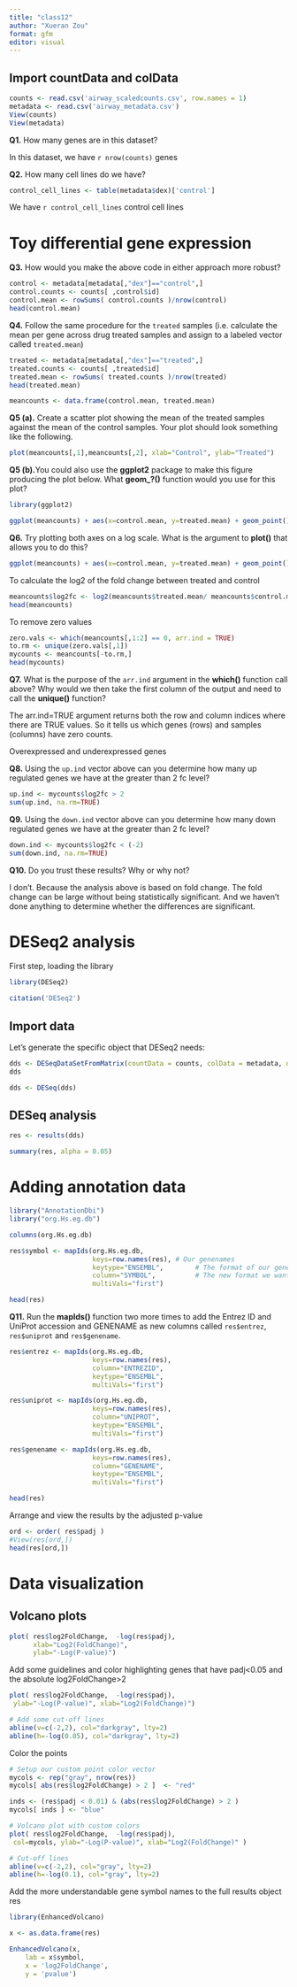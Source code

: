 ```yaml
---
title: "class12"
author: "Xueran Zou"
format: gfm
editor: visual
---
```


## Import countData and colData

```r
counts <- read.csv('airway_scaledcounts.csv', row.names = 1)
metadata <- read.csv('airway_metadata.csv')
View(counts)
View(metadata)
```

**Q1.** How many genes are in this dataset?

In this dataset, we have `r nrow(counts)` genes

**Q2.** How many cell lines do we have?

```r
control_cell_lines <- table(metadata$dex)['control']
```

We have `r control_cell_lines` control cell lines

# Toy differential gene expression

**Q3.** How would you make the above code in either approach more robust?

```r
control <- metadata[metadata[,"dex"]=="control",]
control.counts <- counts[ ,control$id]
control.mean <- rowSums( control.counts )/nrow(control) 
head(control.mean)
```

**Q4.** Follow the same procedure for the `treated` samples (i.e. calculate the mean per gene across drug treated samples and assign to a labeled vector called `treated.mean`)

```r
treated <- metadata[metadata[,"dex"]=="treated",]
treated.counts <- counts[ ,treated$id]
treated.mean <- rowSums( treated.counts )/nrow(treated) 
head(treated.mean)
```

```r
meancounts <- data.frame(control.mean, treated.mean)
```

**Q5 (a).** Create a scatter plot showing the mean of the treated samples against the mean of the control samples. Your plot should look something like the following.

```r
plot(meancounts[,1],meancounts[,2], xlab="Control", ylab="Treated")
```

**Q5 (b).**You could also use the **ggplot2** package to make this figure producing the plot below. What **geom\_?()** function would you use for this plot?

```r
library(ggplot2)

ggplot(meancounts) + aes(x=control.mean, y=treated.mean) + geom_point()
```

**Q6.** Try plotting both axes on a log scale. What is the argument to **plot()** that allows you to do this?

```r
ggplot(meancounts) + aes(x=control.mean, y=treated.mean) + geom_point() + scale_x_continuous(trans = "log2") + scale_y_continuous(trans = "log2")
```

To calculate the log2 of the fold change between treated and control

```r
meancounts$log2fc <- log2(meancounts$treated.mean/ meancounts$control.mean)
head(meancounts)
```

To remove zero values

```r
zero.vals <- which(meancounts[,1:2] == 0, arr.ind = TRUE)
to.rm <- unique(zero.vals[,1])
mycounts <- meancounts[-to.rm,]
head(mycounts)
```

**Q7.** What is the purpose of the `arr.ind` argument in the **which()** function call above? Why would we then take the first column of the output and need to call the **unique()** function?

The arr.ind=TRUE argument returns both the row and column indices where there are TRUE values. So it tells us which genes (rows) and samples (columns) have zero counts.

Overexpressed and underexpressed genes

**Q8.** Using the `up.ind` vector above can you determine how many up regulated genes we have at the greater than 2 fc level?

```r
up.ind <- mycounts$log2fc > 2
sum(up.ind, na.rm=TRUE)
```

**Q9.** Using the `down.ind` vector above can you determine how many down regulated genes we have at the greater than 2 fc level?

```r
down.ind <- mycounts$log2fc < (-2)
sum(down.ind, na.rm=TRUE)
```

**Q10.** Do you trust these results? Why or why not?

I don't. Because the analysis above is based on fold change. The fold change can be large without being statistically significant. And we haven't done anything to determine whether the differences are significant.

# DESeq2 analysis

First step, loading the library

```r
library(DESeq2)
```

```r
citation('DESeq2')
```

## Import data

Let's generate the specific object that DESeq2 needs:

```r
dds <- DESeqDataSetFromMatrix(countData = counts, colData = metadata, design = ~dex)
dds
```

```r
dds <- DESeq(dds)
```

## DESeq analysis

```r
res <- results(dds)
```

```r
summary(res, alpha = 0.05)
```

# Adding annotation data

```r
library("AnnotationDbi")
library("org.Hs.eg.db")
```

```r
columns(org.Hs.eg.db)
```

```r
res$symbol <- mapIds(org.Hs.eg.db,
                     keys=row.names(res), # Our genenames
                     keytype="ENSEMBL",        # The format of our genenames
                     column="SYMBOL",          # The new format we want to add
                     multiVals="first")

head(res)
```

**Q11.** Run the **mapIds()** function two more times to add the Entrez ID and UniProt accession and GENENAME as new columns called `res$entrez`, `res$uniprot` and `res$genename`.

```r
res$entrez <- mapIds(org.Hs.eg.db,
                     keys=row.names(res),
                     column="ENTREZID",
                     keytype="ENSEMBL",
                     multiVals="first")

res$uniprot <- mapIds(org.Hs.eg.db,
                     keys=row.names(res),
                     column="UNIPROT",
                     keytype="ENSEMBL",
                     multiVals="first")

res$genename <- mapIds(org.Hs.eg.db,
                     keys=row.names(res),
                     column="GENENAME",
                     keytype="ENSEMBL",
                     multiVals="first")

head(res)
```

Arrange and view the results by the adjusted p-value

```r
ord <- order( res$padj )
#View(res[ord,])
head(res[ord,])
```

# Data visualization

## Volcano plots

```r
plot( res$log2FoldChange,  -log(res$padj), 
      xlab="Log2(FoldChange)",
      ylab="-Log(P-value)")
```

Add some guidelines and color highlighting genes that have padj\<0.05 and the absolute log2FoldChange\>2

```r
plot( res$log2FoldChange,  -log(res$padj), 
 ylab="-Log(P-value)", xlab="Log2(FoldChange)")

# Add some cut-off lines
abline(v=c(-2,2), col="darkgray", lty=2)
abline(h=-log(0.05), col="darkgray", lty=2)
```

Color the points

```r
# Setup our custom point color vector 
mycols <- rep("gray", nrow(res))
mycols[ abs(res$log2FoldChange) > 2 ]  <- "red" 

inds <- (res$padj < 0.01) & (abs(res$log2FoldChange) > 2 )
mycols[ inds ] <- "blue"

# Volcano plot with custom colors 
plot( res$log2FoldChange,  -log(res$padj), 
 col=mycols, ylab="-Log(P-value)", xlab="Log2(FoldChange)" )

# Cut-off lines
abline(v=c(-2,2), col="gray", lty=2)
abline(h=-log(0.1), col="gray", lty=2)
```

Add the more understandable gene symbol names to the full results object res

```r
library(EnhancedVolcano)
```

```r
x <- as.data.frame(res)

EnhancedVolcano(x,
    lab = x$symbol,
    x = 'log2FoldChange',
    y = 'pvalue')
```
